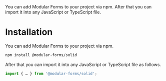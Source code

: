 
<Title>Installation</Title>
<Description>
  You can add Modular Forms to your project via npm. After that you can import
  it into any JavaScript or TypeScript file.
</Description>

# Installation

You can add Modular Forms to your project via npm.

```bash
npm install @modular-forms/solid
```

After that you can import it into any JavaScript or TypeScript file as follows.

```ts
import { … } from '@modular-forms/solid';
```
